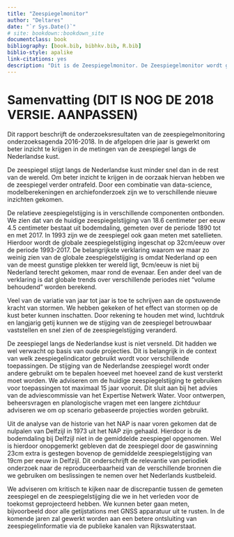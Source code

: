```yaml
--- 
title: "Zeespiegelmonitor"
author: "Deltares"
date: "`r Sys.Date()`"
# site: bookdown::bookdown_site
documentclass: book
bibliography: [book.bib, bibhkv.bib, R.bib]
biblio-style: apalike
link-citations: yes
description: "Dit is de Zeespiegelmonitor. De Zeespiegelmonitor wordt gemaakt door Deltares met bijdragen van HKV in opdracht van Rijkswaterstaat. "
---
```


# Samenvatting (DIT IS NOG DE 2018 VERSIE. AANPASSEN) {#samenvatting}
 
Dit rapport beschrijft de onderzoeksresultaten van de zeespiegelmonitoring onderzoeksagenda 2016-2018. In de afgelopen drie jaar is gewerkt om beter inzicht te krijgen in de metingen van de zeespiegel langs de Nederlandse kust. 

\begin{equation} 
  f\left(k\right) = \binom{n}{k} p^k\left(1-p\right)^{n-k}
  (\#eq:test)
\end{equation} 
 
De zeespiegel stijgt langs de Nederlandse kust minder snel dan in de rest van de wereld. Om beter inzicht te krijgen in  de  oorzaak  hiervan  hebben  we  de  zeespiegel  verder ontrafeld.  Door  een  combinatie  van  data-science, modelberekeningen en archiefonderzoek zijn we to verschillende nieuwe inzichten gekomen.  
 
De   relatieve   zeespiegelstijging   is   in   verschillende   componenten   ontbonden.   We   zien   dat   van   de   huidige zeespiegelstijging van 18.6 centimeter per eeuw 4.5 centimeter bestaat uit bodemdaling, gemeten over de periode 1890 tot en met 2017. In 1993 zijn we de zeespiegel ook gaan meten met satellieten. Hierdoor wordt de globale zeespiegelstijging  ingeschat  op  32cm/eeuw  over  de  periode  1993-2017.  De belangrijkste  verklaring  waarom  we maar zo weinig zien van de globale zeespiegelstijging is omdat Nederland op een van de meest gunstige plekken ter wereld ligt, 9cm/eeuw is niet bij Nederland terecht gekomen, maar rond de evenaar. Een ander deel van de verklaring is dat globale trends over verschillende periodes niet “volume behoudend” worden berekend.  
 
Veel  van  de  variatie  van  jaar  tot  jaar  is  toe  te  schrijven  aan  de  opstuwende  kracht  van  stormen.  We  hebben gekeken  of  het  effect  van  stormen  op  de  kust  beter  kunnen  inschatten.  Door  rekening  te  houden  met  wind, luchtdruk  en  langjarig  getij  kunnen  we  de  stijging  van  de  zeespiegel  betrouwbaar  vaststellen  en  snel  zien  of  de zeespiegelstijging veranderd.  
 
De  zeespiegel  langs  de  Nederlandse  kust  is  niet  versneld.  Dit  hadden  we  wel  verwacht  op  basis  van  oude projecties.   Dit   is   belangrijk   in   de   context   van   welk   zeespiegelindicator   gebruikt   wordt   voor   verschillende toepassingen. De stijging van de Nederlandse zeespiegel wordt onder andere gebruikt om te bepalen hoeveel met 
hoeveel  zand  de  kust  versterkt  moet  worden.  We  adviseren  om  de  huidige  zeespiegelstijging  te  gebruiken  voor toepassingen tot maximaal 15 jaar vooruit. Dit sluit aan bij het advies van de adviescommissie van het Expertise Netwerk Water. Voor ontwerpen, beheersvragen en planologische vragen met een langere zichtduur adviseren we 
om op scenario gebaseerde projecties worden gebruikt.  
 
Uit de analyse van de historie van het NAP is naar voren gekomen dat de nulpalen van Delfzijl in 1973 uit het NAP zijn gehaald. Hierdoor is de bodemdaling bij Delfzijl niet in de gemiddelde zeespiegel opgenomen. Wel is hierdoor onopgemerkt  gebleven  dat  de  zeespiegel  door  de  gaswinning  23cm  extra  is  gestegen  bovenop  de  gemiddelde 
zeespiegelstijging van 19cm per eeuw in Delfzijl. Dit onderschrijft de relevantie van periodiek onderzoek naar de reproduceerbaarheid  van  de  verschillende  bronnen  die  we  gebruiken  om  beslissingen  te  nemen  over  het Nederlands kustbeleid.  
 
We adviseren om kritisch te kijken naar de discrepantie tussen de gemeten zeespiegel en de zeespiegelstijging die we in het verleden voor de toekomst geprojecteerd hebben. We kunnen beter gaan meten, bijvoorbeeld door alle getijstations  met  GNSS  apparatuur  uit  te  rusten.  In  de  komende  jaren  zal  gewerkt  worden  aan  een  betere 
ontsluiting van zeespiegelinformatie via de publieke kanalen van Rijkswaterstaat. 
